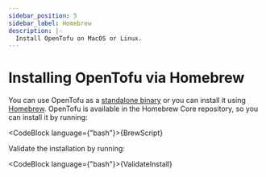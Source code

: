 ```yaml
---
sidebar_position: 5
sidebar_label: Homebrew
description: |-
  Install OpenTofu on MacOS or Linux.
---
```



# Installing OpenTofu via Homebrew

You can use OpenTofu as a [standalone binary](standalone.mdx) or you can install it using [Homebrew](https://formulae.brew.sh/formula/opentofu). OpenTofu is available in the Homebrew Core repository, so you can install it by running:

<CodeBlock language={"bash"}>{BrewScript}</CodeBlock>

Validate the installation by running:

<CodeBlock language={"bash"}>{ValidateInstall}</CodeBlock>
